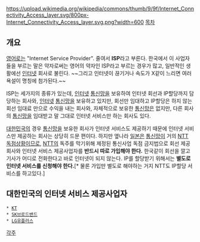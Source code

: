 https://upload.wikimedia.org/wikipedia/commons/thumb/9/9f/Internet_Connectivity_Access_layer.svg/800px-Internet_Connectivity_Access_layer.svg.png?width=600
[[목차]]
== 개요 ==
[[영어]]로는 "Internet Service Provider". 줄여서 '''ISP'''라고 부른다. 한국에서 이 사업자들을 부르는 말은 약자로써는 영어의 약자인 ISP라고 부르는 경우가 많고, 일반적인 생활에선 [[인터넷]] 회사로 불린다. ~~그리고 인터넷이 끊기거나 속도가 X같이 느리면 여러 욕설이 명칭에 첨가된다.~~

ISP는 세가지의 종류가 있는데, [[인터넷]] [[통신망]]을 보유하여 인터넷 회선과 IP할당까지 담당하는 회사와, [[인터넷]] [[통신망]]을 보유하고 있지만, 회선만 임대하고 IP할당은 하지 않는 회선 임대료 만으로 수익을 내는 회사와, 자체적으로 보유한 [[통신망]]은 없지만, 다른 회사의 [[통신망]]을 임대받고 말 그대로 인터넷 서비스만 하는 회사도 있다.

[[대한민국]]의 경우 [[통신망]]을 보유한 회사가 인터넷 서비스도 제공하기 때문에 인터넷 서비스만 제공하는 회사는 상당히 드문 편이다. 하지만 옆나라 [[일본]]은 [[통신망]]이 거의 [[NTT]] [[독점]]상황이므로, [[NTT]]의 독주를 막기위해 제정된 통신사업 독점 금지법으로 회선 제공회사와 인터넷 서비스 제공사업자를 '''반드시 따로 가입해야 한다.''' 한국같이 회선을 깔고 기사가 어디로 전화한다고 바로 인터넷이 되지 않는다. IP를 할당받기 위해서는 '''별도로 인터넷 서비스를 신청해야 한다.'''[* 물론 가입만 별도로 해야하는 거지 NTT도 IP할당 서비스를 하고있다.]

== 대한민국의 인터넷 서비스 제공사업자 ==
 * [[KT]]
 * [[SK브로드밴드]]
 * [[LG유플러스]]

[[각주]]
